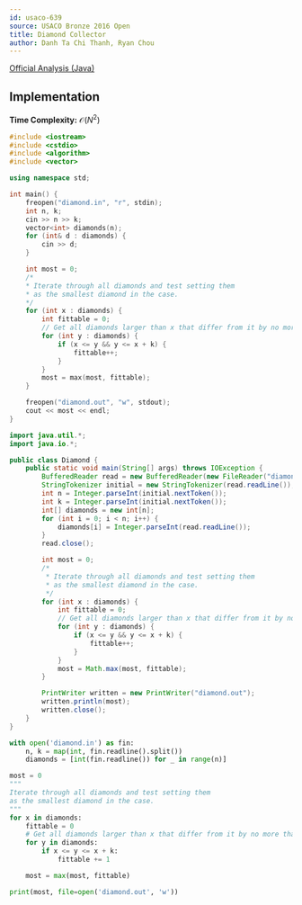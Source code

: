 ```yaml
---
id: usaco-639
source: USACO Bronze 2016 Open
title: Diamond Collector
author: Danh Ta Chi Thanh, Ryan Chou
---
```


[Official Analysis (Java)](http://www.usaco.org/current/data/sol_diamond_bronze_open16.html)

## Implementation

**Time Complexity:** $\mathcal{O}(N^2)$

<LanguageSection>
<CPPSection>

```cpp
#include <iostream>
#include <cstdio>
#include <algorithm>
#include <vector>

using namespace std;

int main() {
	freopen("diamond.in", "r", stdin);
	int n, k;
	cin >> n >> k;
	vector<int> diamonds(n);
	for (int& d : diamonds) {
		cin >> d;
	}

	int most = 0;
	/*
	* Iterate through all diamonds and test setting them
	* as the smallest diamond in the case.
	*/
	for (int x : diamonds) {
		int fittable = 0;
		// Get all diamonds larger than x that differ from it by no more than k.
		for (int y : diamonds) {
			if (x <= y && y <= x + k) {
				fittable++;
			}
		}
		most = max(most, fittable);
	}

	freopen("diamond.out", "w", stdout);
	cout << most << endl;
}
```

</CPPSection>
<JavaSection>

```java
import java.util.*;
import java.io.*;

public class Diamond {
	public static void main(String[] args) throws IOException {
		BufferedReader read = new BufferedReader(new FileReader("diamond.in"));
		StringTokenizer initial = new StringTokenizer(read.readLine());
		int n = Integer.parseInt(initial.nextToken());
		int k = Integer.parseInt(initial.nextToken());
		int[] diamonds = new int[n];
		for (int i = 0; i < n; i++) {
			diamonds[i] = Integer.parseInt(read.readLine());
		}
		read.close();

		int most = 0;
		/*
		 * Iterate through all diamonds and test setting them
		 * as the smallest diamond in the case.
		 */
		for (int x : diamonds) {
			int fittable = 0;
			// Get all diamonds larger than x that differ from it by no more than k.
			for (int y : diamonds) {
				if (x <= y && y <= x + k) {
					fittable++;
				}
			}
			most = Math.max(most, fittable);
		}

		PrintWriter written = new PrintWriter("diamond.out");
		written.println(most);
		written.close();
	}
}
```

</JavaSection>
<PySection>

```py
with open('diamond.in') as fin:
	n, k = map(int, fin.readline().split())
	diamonds = [int(fin.readline()) for _ in range(n)]

most = 0
"""
Iterate through all diamonds and test setting them
as the smallest diamond in the case.
"""
for x in diamonds:
	fittable = 0
	# Get all diamonds larger than x that differ from it by no more than k.
	for y in diamonds:
		if x <= y <= x + k:
			fittable += 1

	most = max(most, fittable)

print(most, file=open('diamond.out', 'w'))
```

</PySection>
</LanguageSection>